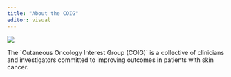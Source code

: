 ```yaml
---
title: "About the COIG"
editor: visual
---
```


![](files/group.jpg)


The \`Cutaneous Oncology Interest Group (COIG)\` is a collective of clinicians and investigators committed to improving outcomes in patients with skin cancer.
